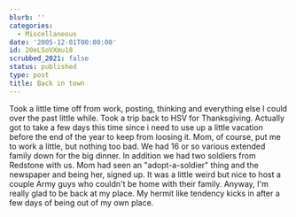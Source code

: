 ```yaml
---
blurb: ''
categories:
  - Miscellaneous
date: '2005-12-01T00:00:00'
id: 20eLSoVXmu18
scrubbed_2021: false
status: published
type: post
title: Back in town
---
```


Took a little time off from work, posting, thinking and everything
else I could over the past little while. Took a trip back to HSV
for Thanksgiving. Actually got to take a few days this time since i
need to use up a little vacation before the end of the year to keep
from loosing it. Mom, of course, put me to work a little, but
nothing too bad. We had 16 or so various extended family down for
the big dinner. In addition we had two soldiers from Redstone with
us. Mom had seen an "adopt-a-soldier" thing and the newspaper and
being her, signed up. It was a little weird but nice to host a
couple Army guys who couldn't be home with their family. Anyway,
I'm really glad to be back at my place. My hermit like tendency
kicks in after a few days of being out of my own place.

